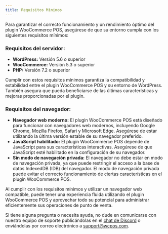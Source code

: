 ```yaml
---
title: Requisitos Mínimos
---
```


Para garantizar el correcto funcionamiento y un rendimiento óptimo del plugin WooCommerce POS, asegúrese de que su entorno cumpla con los siguientes requisitos mínimos:

### Requisitos del servidor:

- **WordPress:** Versión 5.6 o superior
- **WooCommerce:** Versión 5.3 o superior
- **PHP:** Versión 7.2 o superior

Cumplir con estos requisitos mínimos garantiza la compatibilidad y estabilidad entre el plugin WooCommerce POS y su entorno de WordPress. También asegura que pueda beneficiarse de las últimas características y mejoras proporcionadas por el plugin.

### Requisitos del navegador:

- **Navegador web moderno:** El plugin WooCommerce POS está diseñado para funcionar con navegadores web modernos, incluyendo Google Chrome, Mozilla Firefox, Safari y Microsoft Edge. Asegúrese de estar utilizando la última versión estable de su navegador preferido.
- **JavaScript habilitado:** El plugin WooCommerce POS depende de JavaScript para sus características interactivas. Asegúrese de que JavaScript esté habilitado en la configuración de su navegador.
- **Sin modo de navegación privada:** El navegador no debe estar en modo de navegación privada, ya que puede restringir el acceso a la base de datos IndexedDB (IDB) del navegador. El modo de navegación privada puede evitar el correcto funcionamiento de ciertas características en el plugin WooCommerce POS.

Al cumplir con los requisitos mínimos y utilizar un navegador web compatible, puede tener una experiencia fluida utilizando el plugin WooCommerce POS y aprovechar todo su potencial para administrar eficientemente sus operaciones de punto de venta.

Si tiene alguna pregunta o necesita ayuda, no dude en comunicarse con nuestro equipo de soporte publicándolas en el [chat de Discord](https://wcpos.com/discord) o enviándolas por correo electrónico a support@wcpos.com.